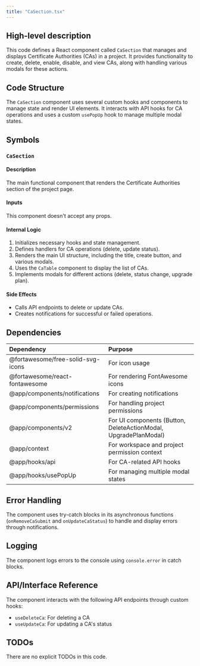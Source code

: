 ```yaml
---
title: "CaSection.tsx"
---
```


## High-level description
This code defines a React component called `CaSection` that manages and displays Certificate Authorities (CAs) in a project. It provides functionality to create, delete, enable, disable, and view CAs, along with handling various modals for these actions.

## Code Structure
The `CaSection` component uses several custom hooks and components to manage state and render UI elements. It interacts with API hooks for CA operations and uses a custom `usePopUp` hook to manage multiple modal states.

## Symbols

### `CaSection`
#### Description
The main functional component that renders the Certificate Authorities section of the project page.

#### Inputs
This component doesn't accept any props.

#### Internal Logic
1. Initializes necessary hooks and state management.
2. Defines handlers for CA operations (delete, update status).
3. Renders the main UI structure, including the title, create button, and various modals.
4. Uses the `CaTable` component to display the list of CAs.
5. Implements modals for different actions (delete, status change, upgrade plan).

#### Side Effects
- Calls API endpoints to delete or update CAs.
- Creates notifications for successful or failed operations.

## Dependencies
| Dependency | Purpose |
|:-----------|:--------|
| @fortawesome/free-solid-svg-icons | For icon usage |
| @fortawesome/react-fontawesome | For rendering FontAwesome icons |
| @app/components/notifications | For creating notifications |
| @app/components/permissions | For handling project permissions |
| @app/components/v2 | For UI components (Button, DeleteActionModal, UpgradePlanModal) |
| @app/context | For workspace and project permission context |
| @app/hooks/api | For CA-related API hooks |
| @app/hooks/usePopUp | For managing multiple modal states |

## Error Handling
The component uses try-catch blocks in its asynchronous functions (`onRemoveCaSubmit` and `onUpdateCaStatus`) to handle and display errors through notifications.

## Logging
The component logs errors to the console using `console.error` in catch blocks.

## API/Interface Reference
The component interacts with the following API endpoints through custom hooks:
- `useDeleteCa`: For deleting a CA
- `useUpdateCa`: For updating a CA's status

## TODOs
There are no explicit TODOs in this code.
